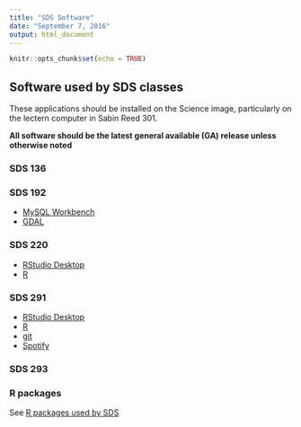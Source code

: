 ```yaml
---
title: "SDS Software"
date: "September 7, 2016"
output: html_document
---
```


```r
knitr::opts_chunk$set(echo = TRUE)
```

## Software used by SDS classes

These applications should be installed on the Science image, particularly on the lectern computer in Sabin Reed 301.

**All software should be the latest general available (GA) release unless otherwise noted**

### SDS 136

### SDS 192

* [MySQL Workbench](https://dev.mysql.com/downloads/workbench/)
* [GDAL](http://trac.osgeo.org/gdal/wiki/DownloadingGdalBinaries)

### SDS 220

* [RStudio Desktop](https://www.rstudio.com/products/rstudio/download2/)
* [R](https://cran.r-project.org/bin/)

### SDS 291

* [RStudio Desktop](https://www.rstudio.com/products/rstudio/download2/)
* [R](https://cran.r-project.org/bin/)
* [git](https://git-scm.com/book/en/v2/Getting-Started-Installing-Git)
* [Spotify](https://www.spotify.com/us/download/)

### SDS 293



### R packages

See [R packages used by SDS](sds_r_packages.Rmd)

